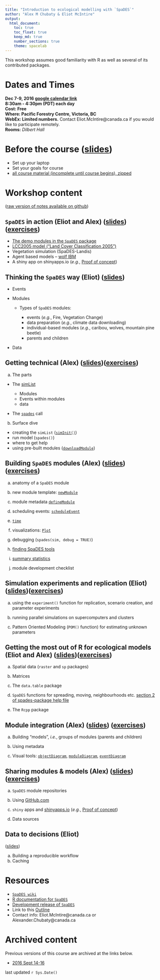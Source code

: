 ```yaml
---
title: "Introduction to ecological modelling with `SpaDES`"
author: "Alex M Chubaty & Eliot McIntire"
output:
  html_document: 
    toc: true
    toc_float: true
    keep_md: true
    number_sections: true
    theme: spacelab
---
```


This workshop assumes good familiarity with R as well as several of its contributed packages.

# Dates and Times

**Dec 7-9, 2016 [google calendar link](https://calendar.google.com/calendar/event?action=TEMPLATE&tmeid=MzFvcDA5MmI3dDJhMDQxYTE4MzZpZDVuNW8gZWxpb3RtY2ludGlyZUBt&tmsrc=eliotmcintire%40gmail.com)**  
**8:30am - 4:30pm (PDT) each day**  
**Cost: Free**  
**Where: Pacific Forestry Centre, Victoria, BC**  
**WebEx: Limited numbers.** Contact Eliot.McIntire@canada.ca if you would like to participate remotely.  
**Rooms:** *Dilbert Hall*  

# Before the course ([slides](http://Rpubs.com/PredictiveEcology/SpaDES-intro-00-prerequisites))

- Set up your laptop
- Set your goals for course
- [all course material (incomplete until course begins), zipped](https://github.com/PredictiveEcology/workshops/raw/master/SpaDES_intro.zip)

# Workshop content 

([raw version of notes available on github](https://github.com/PredictiveEcology/workshops/tree/master/SpaDES_intro))


## `SpaDES` in action (Eliot and Alex) ([slides](http://Rpubs.com/PredictiveEcology/SpaDES-Intro-01-spades-in-action))([exercises](http://Rpubs.com/PredictiveEcology/SpaDES-Intro-01-exercises))

- [The demo modules in the `SpaDES` package](https://github.com/PredictiveEcology/SpaDES/blob/master/inst/sampleModules/SpaDES_sampleModules/SpaDES_sampleModules.Rmd)
- [LCC2005 model ("Land Cover Classification 2005")](http://htmlpreview.github.io/?https://github.com/PredictiveEcology/SpaDES-modules/blob/master/modules/LCC2005/LCC2005.html)
- Vegetation simulation (SpaDES-Landis)
- Agent based models – [wolf IBM](http://htmlpreview.github.io/?https://github.com/PredictiveEcology/SpaDES-modules/blob/master/modules/wolfAlps/wolfAlps.html)
- A shiny app on shinyapps.io (*e.g.*, [Proof of concept](https://spades.shinyapps.io/ForestChange_ProofOfConcept/))

## Thinking the `SpaDES` way (Eliot) ([slides](http://Rpubs.com/PredictiveEcology/SpaDES-Intro-02-thinking-the-spades-way))

- Events

- Modules

  - Types of `SpaDES` modules:

    - events (*e.g.*, Fire, Vegetation Change)
    - data preparation (*e.g.*, climate data downloading)
    - individual-based modules (*e.g.*, caribou, wolves, mountain pine beetle)
    - parents and children

- Data

## Getting technical (Alex) ([slides](http://Rpubs.com/PredictiveEcology/SpaDES-Intro-03-getting-technical))([exercises](http://Rpubs.com/PredictiveEcology/SpaDES-Intro-03-exercises))
    
a. The parts
    
  - The [simList](http://www.rdocumentation.org/packages/SpaDES/versions/1.3.1/topics/.simList-class)
    
    - Modules
    - Events within modules
    - data
        
  - The [`spades`](http://www.rdocumentation.org/packages/SpaDES/versions/1.3.1/topics/spades) call

    
b. Surface dive
    
  - creating the `simList` ([`simInit()`](http://www.rdocumentation.org/packages/SpaDES/versions/1.3.1/topics/simInit))
  - run model (`spades()`)
  - where to get help
  - using pre-built modules ([`downloadModule`]((http://www.rdocumentation.org/packages/SpaDES/versions/1.3.1/topics/downloadModule)))
        

## Building `SpaDES` modules (Alex) ([slides](http://Rpubs.com/PredictiveEcology/SpaDES-Intro-04-modules))([exercises](http://Rpubs.com/PredictiveEcology/SpaDES-Intro-04-exercises))
    
a. anatomy of a `SpaDES` module
    
b. new module template: [`newModule`](http://www.rdocumentation.org/packages/SpaDES/versions/1.3.1/topics/newModule)
    
c. module metadata [`defineModule`](http://www.rdocumentation.org/packages/SpaDES/versions/1.3.1/topics/defineModule)
    
d. scheduling events: [`scheduleEvent`](http://www.rdocumentation.org/packages/SpaDES/versions/1.3.1/topics/scheduleEvent)
    
e. [`time`](http://www.rdocumentation.org/packages/SpaDES/versions/1.3.1/topics/time)
    
f. visualizations: [`Plot`](http://www.rdocumentation.org/packages/SpaDES/versions/1.3.1/topics/Plot)
    
g. debugging (`spades(sim, debug = TRUE)`)
    
h. [finding SpaDES tools](http://www.rdocumentation.org/packages/SpaDES/versions/1.3.1/topics/spades-package)
    
i. [summary statistics](https://github.com/PredictiveEcology/SpaDES/wiki/Summary-statistics-in-simulations)
    
j. module development checklist

## Simulation experiments and replication (Eliot) ([slides](http://Rpubs.com/PredictiveEcology/SpaDES-Intro-05-simulation-experiments-replication))([exercises](http://Rpubs.com/PredictiveEcology/SpaDES-Intro-05-exercises))
    
a. using the `experiment()` function for replication, scenario creation, and parameter experiments
    
b. running parallel simulations on supercomputers and clusters
    
c. Pattern Oriented Modeling (`POM()` function) for estimating unknown parameters

## Getting the most out of R for ecological models (Eliot and Alex) ([slides](http://Rpubs.com/PredictiveEcology/SpaDES-Intro-06-getting-most-out-of-r))([exercises](http://Rpubs.com/PredictiveEcology/SpaDES-Intro-06-exercises))

    
a. Spatial data (`raster` and `sp` packages)
    
b. Matrices
    
c. The `data.table` package
    
d. `SpaDES` functions for spreading, moving, neighbourhoods etc. [section 2 of spades-package help file](http://www.rdocumentation.org/packages/SpaDES/versions/1.3.1/topics/spades-package)
    
e. The `Rcpp` package
    
## Module integration (Alex) ([slides](http://Rpubs.com/PredictiveEcology/SpaDES-Intro-07-module-integration)) ([exercises](http://Rpubs.com/PredictiveEcology/SpaDES-Intro-07-exercises))
    
a. Building "models", *i.e.*, groups of modules (parents and children)
    
b. Using metadata
    
c. Visual tools: [`objectDiagram`](http://www.rdocumentation.org/packages/SpaDES/versions/1.3.1/topics/objectDiagram), [`moduleDiagram`](http://www.rdocumentation.org/packages/SpaDES/versions/1.3.1/topics/moduleDiagram), [`eventDiagram`](http://www.rdocumentation.org/packages/SpaDES/versions/1.3.1/topics/eventDiagram)

## Sharing modules & models (Alex) ([slides](http://Rpubs.com/PredictiveEcology/SpaDES-Intro-08-sharing-modules))([exercises](http://Rpubs.com/PredictiveEcology/SpaDES-Intro-08-exercises))
    
a. `SpaDES` module repositories
    
b. Using [GitHub.com](https://github.com)
    
c. `shiny` apps and [shinyapps.io](http://www.shinyapps.io/) (*e.g.*, [Proof of concept](https://spades.shinyapps.io/ForestChange_ProofOfConcept/))
    
d. Data sources

## Data to decisions (Eliot)
([slides](http://Rpubs.com/PredictiveEcology/SpaDES-Intro-09-workflow))

a. Building a reproducible workflow
b. Caching

# Resources

- [`SpaDES wiki`](https://github.com/PredictiveEcology/SpaDES/wiki)
- [R documentation for `SpaDES`](http://www.rdocumentation.org/packages/SpaDES/versions/1.3.1)
- [Development release of `SpaDES`](https://github.com/PredictiveEcology/SpaDES/tree/development)
- Link to this [Outline](http://Rpubs.com/PredictiveEcology/SpaDES-Intro-Outline)
- Contact info: Eliot.McIntire@canada.ca or Alexander.Chubaty@canada.ca

# Archived content

Previous versions of this course are archived at the links below.

- [2016 Sept 14-16](http://rpubs.com/PredictiveEcology/Archives-Sept16-Outline)

last updated `r Sys.Date()`
